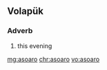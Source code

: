 ==Volapük==
===Adverb===
{{head|vo|adverb}}
# this evening

[[mg:asoaro]]
[[chr:asoaro]]
[[vo:asoaro]]